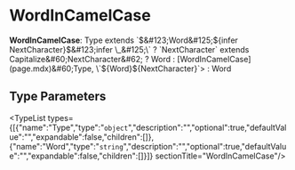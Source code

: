 
# WordInCamelCase

 **WordInCamelCase**: Type extends \`$&#123;Word&#125;$&#123;infer NextCharacter&#125;$&#123;infer \_&#125;\` ? `NextCharacter` extends Capitalize&#60;NextCharacter&#62; ? Word : [WordInCamelCase](page.mdx)&#60;Type, \`$&#123;Word&#125;$&#123;NextCharacter&#125;\`&#62; : Word

## Type Parameters

<TypeList types={[{"name":"Type","type":"`object`","description":"","optional":true,"defaultValue":"","expandable":false,"children":[]},{"name":"Word","type":"`string`","description":"","optional":true,"defaultValue":"","expandable":false,"children":[]}]}  sectionTitle="WordInCamelCase"/>
